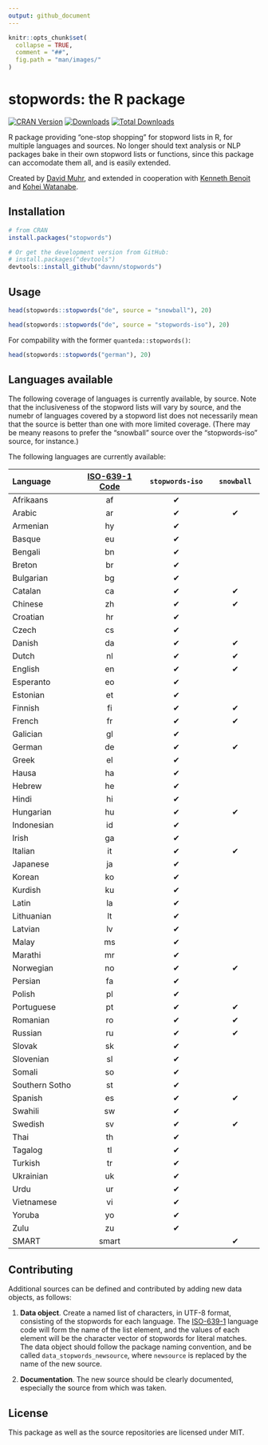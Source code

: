 ```yaml
---
output: github_document
---
```



```r
knitr::opts_chunk$set(
  collapse = TRUE,
  comment = "##",
  fig.path = "man/images/"
)
```

# stopwords: the R package

[![CRAN Version](https://www.r-pkg.org/badges/version/stopwords)](https://CRAN.R-project.org/package=stopwords)
[![Downloads](https://cranlogs.r-pkg.org/badges/stopwords)](https://CRAN.R-project.org/package=stopwords)
[![Total Downloads](https://cranlogs.r-pkg.org/badges/grand-total/stopwords?color=orange)](https://CRAN.R-project.org/package=stopwords)

R package providing "one-stop shopping" for stopword lists in R, for multiple languages and sources.  No longer should text analysis or NLP packages bake in their own stopword lists or functions, since this package can accomodate them all, and is easily extended.

Created by [David Muhr](https://github.com/davnn), and extended in cooperation with [Kenneth Benoit](https://github.com/kbenoit) and [Kohei Watanabe](https://github.com/koheiw).

## Installation

```r
# from CRAN
install.packages("stopwords")

# Or get the development version from GitHub:
# install.packages("devtools")
devtools::install_github("davnn/stopwords")
```

## Usage

```r
head(stopwords::stopwords("de", source = "snowball"), 20)

head(stopwords::stopwords("de", source = "stopwords-iso"), 20)
```

For compability with the former `quanteda::stopwords()`:
```r
head(stopwords::stopwords("german"), 20)
```

## Languages available

The following coverage of languages is currently available, by source.  Note that the inclusiveness of the stopword lists will vary by source, and the numebr of languages covered by a stopword list does not necessarily mean that the source is better than one with more limited coverage.  (There may be meany reasons to prefer the "snowball" source over the "stopwords-iso" source, for instance.)

The following languages are currently available:

|	Language	      |	[ISO-639-1 Code](https://en.wikipedia.org/wiki/List_of_ISO_639-1_codes) | `stopwords-iso` | `snowball`	|
|:----------------|:--------------:|:---------------:|:----------:| 								
|	 Afrikaans	|	af	|	✔	|		|
|	 Arabic	|	ar	|	✔	|	✔	|
|	 Armenian	|	hy	|	✔	|		|
|	 Basque	|	eu	|	✔	|		|
|	 Bengali	|	bn	|	✔	|		|
|	 Breton	|	br	|	✔	|		|
|	 Bulgarian	|	bg	|	✔	|		|
|	 Catalan	|	ca	|	✔	|	✔	|
|	 Chinese	|	zh	|	✔	|	✔	|
|	 Croatian	|	hr	|	✔	|		|
|	 Czech	|	cs	|	✔	|		|
|	 Danish	|	da	|	✔	|	✔	|
|	 Dutch	|	nl	|	✔	|	✔	|
|	 English	|	en	|	✔	|	✔	|
|	 Esperanto	|	eo	|	✔	|		|
|	 Estonian	|	et	|	✔	|		|
|	 Finnish	|	fi	|	✔	|	✔	|
|	 French	|	fr	|	✔	|	✔	|
|	 Galician	|	gl	|	✔	|		|
|	 German	|	de	|	✔	|	✔	|
|	 Greek	|	el	|	✔	|		|
|	 Hausa	|	ha	|	✔	|		|
|	 Hebrew	|	he	|	✔	|		|
|	 Hindi	|	hi	|	✔	|		|
|	 Hungarian	|	hu	|	✔	|	✔	|
|	 Indonesian	|	id	|	✔	|		|
|	 Irish	|	ga	|	✔	|		|
|	 Italian	|	it	|	✔	|	✔	|
|	 Japanese	|	ja	|	✔	|		|
|	 Korean	|	ko	|	✔	|		|
|	 Kurdish	|	ku	|	✔	|		|
|	 Latin	|	la	|	✔	|		|
|	 Lithuanian	|	lt	|	✔	|		|
|	 Latvian	|	lv	|	✔	|		|
|	 Malay	|	ms	|	✔	|		|
|	 Marathi	|	mr	|	✔	|		|
|	 Norwegian	|	no	|	✔	|	✔	|
|	 Persian	|	fa	|	✔	|		|
|	 Polish	|	pl	|	✔	|		|
|	 Portuguese	|	pt	|	✔	|	✔	|
|	 Romanian	|	ro	|	✔	|	✔	|
|	 Russian	|	ru	|	✔	|	✔	|
|	 Slovak	|	sk	|	✔	|		|
|	 Slovenian	|	sl	|	✔	|		|
|	 Somali	|	so	|	✔	|		|
|	 Southern Sotho	|	st	|	✔	|		|
|	 Spanish	|	es	|	✔	|	✔	|
|	 Swahili	|	sw	|	✔	|		|
|	 Swedish	|	sv	|	✔	|	✔	|
|	 Thai	|	th	|	✔	|		|
|	 Tagalog	|	tl	|	✔	|		|
|	 Turkish	|	tr	|	✔	|		|
|	 Ukrainian	|	uk	|	✔	|		|
|	 Urdu	|	ur	|	✔	|		|
|	 Vietnamese	|	vi	|	✔	|		|
|	 Yoruba	|	yo	|	✔	|		|
|	 Zulu	|	zu	|	✔	|		|
|	SMART	|	smart	|		|	✔	|

## Contributing

Additional sources can be defined and contributed by adding new data objects, as follows:

1. **Data object**.  Create a named list of characters, in UTF-8 format, consisting of the stopwords for each language.  The [ISO-639-1](https://en.wikipedia.org/wiki/List_of_ISO_639-1_codes) language code will form the name of the list element, and the values of each element will be the character vector of stopwords for literal matches.  The data object should follow the package naming convention, and be called `data_stopwords_newsource`, where `newsource` is replaced by the name of the new source.

2. **Documentation**.  The new source should be clearly documented, especially the source from which was taken.


## License

This package as well as the source repositories are licensed under MIT.
